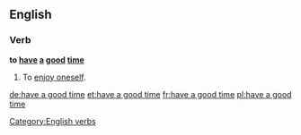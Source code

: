==English==

===Verb===
'''to [[have]] [[a]] [[good]] [[time]]'''

# {{idiomatic}} To [[enjoy oneself]].

[[Category:English verbs]]

[[de:have a good time]]
[[et:have a good time]]
[[fr:have a good time]]
[[pl:have a good time]]